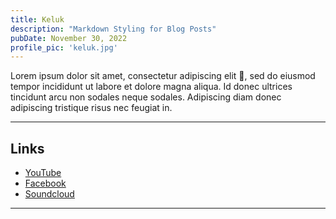 ```yaml
---
title: Keluk
description: "Markdown Styling for Blog Posts"
pubDate: November 30, 2022
profile_pic: 'keluk.jpg'
---
```



<BlogImage src={Dog} alt="Beagle Dog by Jules D. on Unsplash" />

Lorem ipsum dolor sit amet, consectetur adipiscing elit 🤣, sed do eiusmod tempor incididunt ut labore et dolore magna aliqua. Id donec ultrices tincidunt arcu non sodales neque sodales. Adipiscing diam donec adipiscing tristique risus nec feugiat in.

---

## Links

- [YouTube](https://youtube.com)
- [Facebook](https://facebook.com)
- [Soundcloud](https://soundcloud.com)

---
